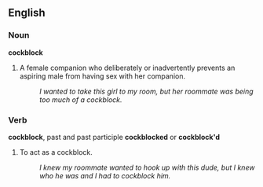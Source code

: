 ==English==

===Noun===
'''cockblock'''

# {{slang}} A female companion who deliberately or inadvertently prevents an aspiring male from having sex with her companion.
#: ''I wanted to take this girl to my room, but her roommate was being too much of a cockblock.''

===Verb===
'''cockblock''', past and past participle '''cockblocked''' or '''cockblock'd'''

# {{slang}} To act as a cockblock.
#: ''I knew my roommate wanted to hook up with this dude, but I knew who he was and I had to cockblock him.''